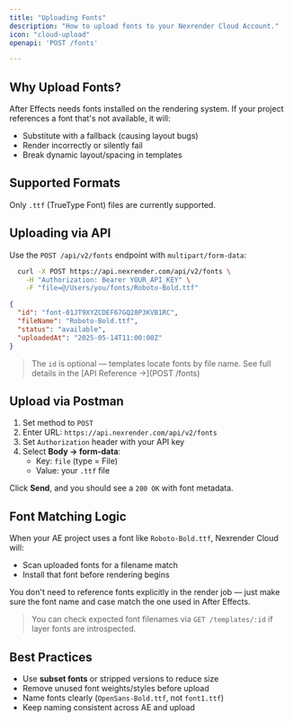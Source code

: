 ```yaml
---
title: "Uploading Fonts"
description: "How to upload fonts to your Nexrender Cloud Account."
icon: "cloud-upload"
openapi: 'POST /fonts'

---
```


## Why Upload Fonts?
After Effects needs fonts installed on the rendering system. If your project references a font that's not available, it will:

- Substitute with a fallback (causing layout bugs)
- Render incorrectly or silently fail
- Break dynamic layout/spacing in templates

## Supported Formats

Only `.ttf` (TrueType Font) files are currently supported.

## Uploading via API

Use the `POST /api/v2/fonts` endpoint with `multipart/form-data`:

<CodeGroup>

```bash Upload Font
  curl -X POST https://api.nexrender.com/api/v2/fonts \
    -H "Authorization: Bearer YOUR_API_KEY" \
    -F "file=@/Users/you/fonts/Roboto-Bold.ttf"
```


```json Example Response
{
  "id": "font-01JT9XYZCDEF67GQ28P3KVB1RC",
  "fileName": "Roboto-Bold.ttf",
  "status": "available",
  "uploadedAt": "2025-05-14T11:00:00Z"
}
```

</CodeGroup>

> The `id` is optional — templates locate fonts by file name.
> See full details in the [API Reference →](POST /fonts)

## Upload via Postman

1. Set method to `POST`
2. Enter URL: `https://api.nexrender.com/api/v2/fonts`
3. Set `Authorization` header with your API key
4. Select **Body → form-data**:
   - Key: `file` (type = File)
   - Value: your `.ttf` file

Click **Send**, and you should see a `200 OK` with font metadata.

## Font Matching Logic

When your AE project uses a font like `Roboto-Bold.ttf`, Nexrender Cloud will:

- Scan uploaded fonts for a filename match
- Install that font before rendering begins

You don't need to reference fonts explicitly in the render job — just make sure the font name and case match the one used in After Effects.

> You can check expected font filenames via `GET /templates/:id` if layer fonts are introspected.

## Best Practices

- Use **subset fonts** or stripped versions to reduce size
- Remove unused font weights/styles before upload
- Name fonts clearly (`OpenSans-Bold.ttf`, not `font1.ttf`)
- Keep naming consistent across AE and upload
